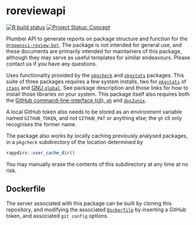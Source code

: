 # roreviewapi

<!-- badges: start -->
[![R build status](https://github.com/ropenscilabs/roreviewapi/workflows/R-CMD-check/badge.svg)](https://github.com/ropenscilabs/roreviewapi/actions?query=workflow%3AR-CMD-check)
[![Project Status: Concept](https://www.repostatus.org/badges/latest/concept.svg)](https://www.repostatus.org/#concept)
<!-- badges: end -->

Plumber API to generate reports on package structure and function for the
[`@ropensci-review-bot`](https://github.com/ropensci-review-bot). The package
is not intended for general use, and these documents are primarily intended for
maintainers of this package, although they may serve as useful templates for
similar endeavours. Please contact us if you have any questions.

Uses functionality provided by the
[`pkgcheck`](https://github.com/ropenscilabs/pkgcheck) and
[`pkgstats`](https://github.com/ropenscilabs/pkgstats) packages. This suite of
three packages requires a few system installs, two for 
[`pkgstats`](https://github.com/ropenscilabs/pkgstats) of
[`ctags`](https://ctags.io) and [GNU
`global`](https://www.gnu.org/software/global/). See package
description and those links for how to install those libraries on your system.
This package itself also requires both the [GitHub command-line-interface (cli),
`gh`](https://cli.github.com/) and
[`dos2unix`](https://sourceforge.net/projects/dos2unix/).

A local GitHub token also needs to be stored as an environment
variable named `GITHUB_TOKEN`, and not `GITHUB_PAT` or anything else; the `gh`
cli only recognises the former name.

The package also works by locally caching previously analysed packages, in
a `pkgcheck` subdirectory of the location determined by
```r
rappdirs::user_cache_dir()
```
You may manually erase the contents of this subdirectory at any time at no
risk.


## Dockerfile

The server associated with this package can be built by cloning this
repository, and modifying the associated
[`Dockerfile`](https://github.com/ropenscilabs/roreviewapi/blob/master/Dockerfile)
by inserting a GitHub token, and associated `git config` options.
